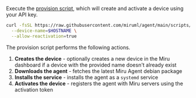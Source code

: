 Execute the [provision script](https://github.com/miruml/agent/blob/main/scripts/install/provision.sh), which will create and activate a device using your API key.

```bash
curl -fsSL https://raw.githubusercontent.com/miruml/agent/main/scripts/install/provision.sh | sh -s -- \
  --device-name=$HOSTNAME \
  --allow-reactivation=true
```

The provision script performs the following actions.
1. **Creates the device** - optionally creates a new device in the Miru dashboard if a device with the provided name doesn't already exist
1. **Downloads the agent** - fetches the latest Miru Agent debian package
1. **Installs the service** - installs the agent as a `systemd` service
1. **Activates the device** - registers the agent with Miru servers using the activation token